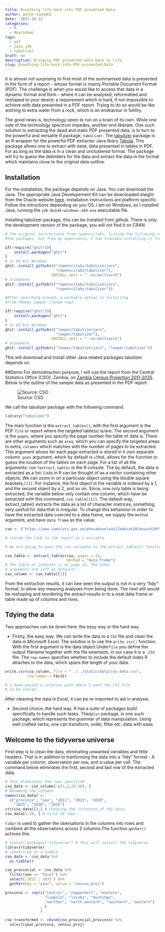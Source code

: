 ```yaml
---
title: Breathing life back into PDF presented Data
author: Aaron Simumba
date: '2017-10-12'
categories:
  - R
  - Rmarkdown
tags:
  - pdf
  - Java jdk
  - tabulizer
draft: no
description: Bringing PDF presented data back to life.
slug: Breathing-life-back-into-PDF-presented-Data
---
```


It is almost not surprising to find most of the summarised data is presented in the form of a report - whose format is mainly Portable Document Format (PDF). The challenge is when you would like to access that data in a dynamic format and form - where it can be analysed, reformatted and reshaped to your desire; a requirement which is hard, if not impossible to achieve with data presented in a PDF report. Trying to do so would be like wishing to extra water from a rock, which is an endeavour in futility.

The good news is, technology seem to run on a brain of its own. While one side of the technology spectrum impedes, another end liberate. One such solution to extracting the dead and static PDF presented data, is to turn to the powerful and versatile R package, `tabulizer`. The [tabulizer](https://github.com/ropensci/tabulizer) package is an R wrapper for the powerful PDF extractor Java libary  [Tabula](https://github.com/tabulapdf/tabula-java/). This package allows one to extract with ease, data presented in tables in PDF. For as long as the data is in a clean and unclustered format. The package will try to guess the delimiters for the data and extract the data in the format which maintains close to the original data outline.

## Installation

For the installation, the package depends on Java. You can download the Java. The appropriate Java Developement Kit can be downloaded staight from the Oracle website [here](http://www.oracle.com/technetwork/java/javase/downloads/index.html). Installation instructions are platform specific. Follow the intructions depending on you OS. I am on Windows, so I installed Java, running the `jdk-8u144-windows-x64.exe` executable file. 

Installing tabulizer package, this can be installed from github. There is only the development version of the package, you will not find it on CRAN.
```r
# The original instructions from ropenscilabs, listing the following code to install
#the packages, but from my experience, I had troulbes installing it from their repo

if(!require("ghit")){
    install.packages("ghit")
}
# on 64-bit Windows
ghit::install_github(c("ropenscilabs/tabulizerjars",
                       "ropenscilabs/tabulizer"), 
                     INSTALL_opts = "--no-multiarch")
# elsewhere
ghit::install_github(c("ropenscilabs/tabulizerjars",
                       "ropenscilabs/tabulizer"))

#After searching around, a workable option is installing 
#from Thomas Leeper cloned repo

if(!require("ghit")){
    install.packages("ghit")
}
# on 64-bit Windows
ghit::install_github(c("leeper/tabulizerjars", 
                       "leeper/tabulizer"), 
                     INSTALL_opts = "--no-multiarch")
# elsewhere
ghit::install_github(c("leeper/tabulizerjars", "leeper/tabulizer"))


```

This will download and install other Java related packages tabulizer depends on.

##Demo 
For demostraction purpose, I will use the report from the Central Statistics Office (CSO), Zambia, on [Zambia Census Projection 2011-2035](https://www.zamstats.gov.zm/phocadownload/Zambia%20Census%20Projection%202011%20-%202035.pdf). Below is the outline of the sample data as presented in the PDF report. 

![Source: CSO](https://user-images.githubusercontent.com/24398851/31478548-c845dd9e-af19-11e7-8350-912e43c9fd00.png)

We call the tabulizer package with the following command.
```r
library("tabulizer")
```

The main function is the `extract_tables()`, with the first argument is the PDF `file` or report where the targeted table(s) is/are. The second argument is the `pages`, where you specify the page number the table of data is. There are other arguments such as `area`, which you can specify the targeted areas to extra, `columns`   which matches with the number of pages to be extracted. This argument allows for each page extracted is stored in it own separate column. `gues` argument, which by default is `=TRUE`, allows for the function to guess the location of the tables on each page. For a list of all the arguments: run `?extract_tables` in the R console.
The by default, the data is extracted as a list. Lists in R can be thought of as a vector containing other objects. We can zoom in on a particular object using the double square brackets,`[[]]`. For instance, the first object in the variable is indexed by a 1, and the  second object by a 2, and so on. Since, one only table is being extracted, the variable below only contain one column, which have be extracted with this command, `cso_table[[1]]`.
The dafault way, extract_table() extracts the data as a list of character matrices, something very usefull for data that is irregular. To change this behaviour in order to have the extracted data coerced to a data frame, we supply the `method` argument, and have `data frame` as the value.   

```r
cso <- ("https://www.zamstats.gov.zm/phocadownload/Zambia%20Census%20Projection%202011%20-%202035.pdf") 

# stored the link to the report as a variable.

# We are going to pass the cso variable to the extract_tables() function

cso_table <- extract_tables(cso, pages = 24, 
                            method = "data.frame")
# The table of interest is on page 24, the other
# arguments are left as defaults
cso_column <- cso_table[[1]]
```
From the extraction results, it can bee seen the output is not in a very "tidy" format, to allow any meaning analyses from being done. The next still would be reshaping and reordering the extract results in to a neat data frame or table made up of columns and rows. 

## Tdying the data

Two approaches can be down here: the easy way or the hard way.

- Firstly, the easy way. We can write the data to a `CSV` file and clean the data in Microsoft Excel. The solution is to use the `write.csv()` function. With the first argument is the data object.Under`file` you define the output filename together with the file extension, in our case it is a `.CSV` file. The `row.names` specifies whether to include the default index R attaches to the data, which spans the length of your data.
```r
write.csv(cso_column, file = "../../static/data/cso_data.csv",
          row.names = FALSE)

# I have passed a relative path where I want the CSV file 
# to be stored
```

After cleaning the data in Excel, it can be re-imported to aid in analysis.

- Second choice, the hard way. R has a suite of packages build specifically to handle such tasks. The`dplyr` package, is one such package, which represents the grammar of data manipulation. Using well crafted verbs, one can transform, order, filter etc. data with ease.

## Welcome to the tidyverse universe

First step is to clean the data, eliminating unwanted variables and tittle headers. That is in addition to tranforming the data into a "tidy" format - A variable per column, observation per row, and a value per cell. The command below eliminates the first, second and last row of the extracted data.

```r
# this eleminates the rows specified
cso_data <- cso_column[-c(1,2,33:36), ] 
# Renaming the columns 
names(cso_data) <-  
  c("province", "sex", "2011", "2015", "2020",
    "2025", "2030", "2035")
str(cso_data)[3,] # Checking the structure of the data.
cso_data[1:10, ] # first 10 rows
```
`tidyr` is used to gather the obersations in the columns into rows and combine all the observations across 2 columns.The function `gather()` achives this.
```r
# install.packages("tidyverse") # This will install the tidyverse
library(tidyverse)
# converting to a tibble
cso_data <- cso_data %>% 
  as.tibble()

cso_provincial <- cso_data %>% 
  filter(sex == "Total") %>% 
  select(`2011`:`2035`) %>% 
  gather(key = "year", value = "census_proj")

province <- rep(c("central", "copperbelt", "eastern",
                  "luapula", "lusaka", "muchinga",
                  "northen", "north.western", "southern", "western")
                , 6
                ) 

cso_transformed <- cbind(cso_provincial,province) %>% 
  select(year,province, census_proj) 



```


